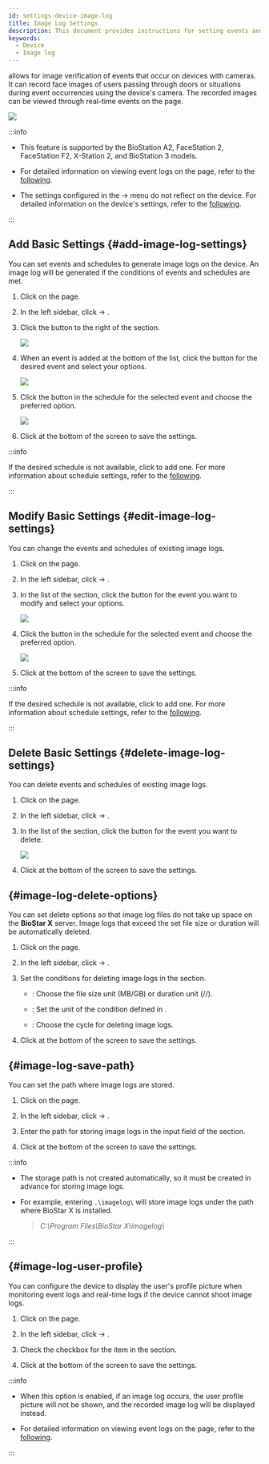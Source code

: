 ```yaml
---
id: settings-device-image-log
title: Image Log Settings
description: This document provides instructions for setting events and schedules to generate image logs, options for deleting image logs, and methods for configuring storage paths.
keywords:
  - Device
  - Image log
---
```


<Cmd sid='common.imageLog' product='2' /> allows for image verification of events that occur on devices with cameras. It can record face images of users passing through doors or situations during event occurrences using the device's camera. The recorded images can be viewed through real-time events on the <Cmd sid='shell.header.arena' /> page.

<Image src='/img/biostarx-setting-device-imagelog-example.png' />

:::info

* This feature is supported by the BioStation A2, FaceStation 2, FaceStation F2, X-Station 2, and BioStation 3 models.

* For detailed information on viewing event logs on the <Cmd sid='shell.header.arena' /> page, refer to the [following](monitoring-event).

* The settings configured in the <Cmd sid='shell.header.setting' /> → <Cmd sid='common.imageLog' product='2' /> menu do not reflect on the device. For detailed information on the device's <Cmd sid='common.imageLog' product='2' /> settings, refer to the [following](settings-device-details-advanced#image-log-settings).

:::

## Add Basic Settings {#add-image-log-settings}

You can set events and schedules to generate image logs on the device. An image log will be generated if the conditions of events and schedules are met.

1. Click <Cmd sid='shell.header.setting' /> on the <Cmd sid='shell.header.launcher' /> page.

2. In the left sidebar, click <Cmd sid='setting.menu.device.root' /> → <Cmd sid='setting.menu.device.imageLog' />.

3. Click the <Cmd sid='button.plusAdd' product='2' /> button to the right of the <Cmd sid='common.preset' product='2' /> section.

   <Image src='/img/biostarx-setting-device-imagelog-add.png' />

4. When an event is added at the bottom of the list, click the <IcDown /> button for the desired event and select your options.

   <Image src='/img/biostarx-setting-device-imagelog-select-event.png' />

5. Click the <IcDown /> button in the schedule for the selected event and choose the preferred option.

   <Image src='/img/biostarx-setting-device-imagelog-select-schedule.png' />

6. Click <Cmd sid='button.apply' product='2' /> at the bottom of the screen to save the settings.

:::info

If the desired schedule is not available, click <Cmd sid='button.plusAddSchedule' product='2' /> to add one. For more information about schedule settings, refer to the [following](settings-schedule).

:::

## Modify Basic Settings {#edit-image-log-settings}

You can change the events and schedules of existing image logs.

1. Click <Cmd sid='shell.header.setting' /> on the <Cmd sid='shell.header.launcher' /> page.

2. In the left sidebar, click <Cmd sid='setting.menu.device.root' /> → <Cmd sid='setting.menu.device.imageLog' />.

3. In the list of the <Cmd sid='common.preset' product='2' /> section, click the <IcDown /> button for the event you want to modify and select your options.

   <Image src='/img/biostarx-setting-device-imagelog-select-event.png' />

4. Click the <IcDown /> button in the schedule for the selected event and choose the preferred option.

   <Image src='/img/biostarx-setting-device-imagelog-select-schedule.png' />

5. Click <Cmd sid='button.apply' product='2' /> at the bottom of the screen to save the settings.

:::info

If the desired schedule is not available, click <Cmd sid='button.plusAddSchedule' product='2' /> to add one. For more information about schedule settings, refer to the [following](settings-schedule).

:::

## Delete Basic Settings {#delete-image-log-settings}

You can delete events and schedules of existing image logs.

1. Click <Cmd sid='shell.header.setting' /> on the <Cmd sid='shell.header.launcher' /> page.

2. In the left sidebar, click <Cmd sid='setting.menu.device.root' /> → <Cmd sid='setting.menu.device.imageLog' />.

3. In the list of the <Cmd sid='common.preset' product='2' /> section, click the <IcTrash2 /> button for the event you want to delete.

   <Image src='/img/biostarx-setting-device-imagelog-remove.png' />

4. Click <Cmd sid='button.apply' product='2' /> at the bottom of the screen to save the settings.

## <Cmd sid='setting.imageLog.deleteOption' product='2' className='bold' /> {#image-log-delete-options}

You can set delete options so that image log files do not take up space on the **BioStar X** server. Image logs that exceed the set file size or duration will be automatically deleted. 

1. Click <Cmd sid='shell.header.setting' /> on the <Cmd sid='shell.header.launcher' /> page.

2. In the left sidebar, click <Cmd sid='setting.menu.device.root' /> → <Cmd sid='setting.menu.device.imageLog' />.

3. Set the conditions for deleting image logs in the <Cmd sid='setting.imageLog.deleteOption' product='2' /> section.

   * <Cmd sid='setting.imageLog.deleteOption' product='2' />: Choose the file size unit (<Cmd>MB</Cmd>/<Cmd>GB</Cmd>) or duration unit (<Cmd sid='setting.imageLog.deleteOption.day' product='2' />/<Cmd sid='setting.imageLog.deleteOption.week' product='2' />/<Cmd sid='setting.imageLog.deleteOption.month' product='2' />).

   * <Cmd sid='setting.imageLog.deleteOption.log.amount' product='2' />: Set the unit of the condition defined in <Cmd sid='setting.imageLog.deleteOption' product='2' />.

   * <Cmd sid='setting.imageLog.deleteCheckDuration' product='2' />: Choose the cycle for deleting image logs.

4. Click <Cmd sid='button.apply' product='2' /> at the bottom of the screen to save the settings.

## <Cmd sid='setting.imageLog.storagePath' product='2' className='bold' /> {#image-log-save-path}

You can set the path where image logs are stored. 

1. Click <Cmd sid='shell.header.setting' /> on the <Cmd sid='shell.header.launcher' /> page.

2. In the left sidebar, click <Cmd sid='setting.menu.device.root' /> → <Cmd sid='setting.menu.device.imageLog' />.

3. Enter the path for storing image logs in the <Cmd sid='setting.imageLog.imageLogFilePath' product='2' /> input field of the <Cmd sid='setting.imageLog.storagePath' product='2' /> section.

4. Click <Cmd sid='button.apply' product='2' /> at the bottom of the screen to save the settings.

:::info

* The storage path is not created automatically, so it must be created in advance for storing image logs.

* For example, entering `.\imagelog\` will store image logs under the path where BioStar X is installed. 

  > *C:\\Program Files\\BioStar X\\imagelog\\*

:::

## <Cmd sid='setting.image_log.title' product='2' className='bold' /> {#image-log-user-profile}

You can configure the device to display the user's profile picture when monitoring event logs and real-time logs if the device cannot shoot image logs.

1. Click <Cmd sid='shell.header.setting' /> on the <Cmd sid='shell.header.launcher' /> page.

2. In the left sidebar, click <Cmd sid='setting.menu.device.root' /> → <Cmd sid='setting.menu.device.imageLog' />.

3. Check the checkbox for the <Cmd sid='setting.image_log.display' product='2' /> item in the <Cmd sid='setting.image_log.title' product='2' /> section.

4. Click <Cmd sid='button.apply' product='2' /> at the bottom of the screen to save the settings.

:::info

* When this option is enabled, if an image log occurs, the user profile picture will not be shown, and the recorded image log will be displayed instead.

* For detailed information on viewing event logs on the <Cmd sid='shell.header.arena' /> page, refer to the [following](monitoring-event).

:::
